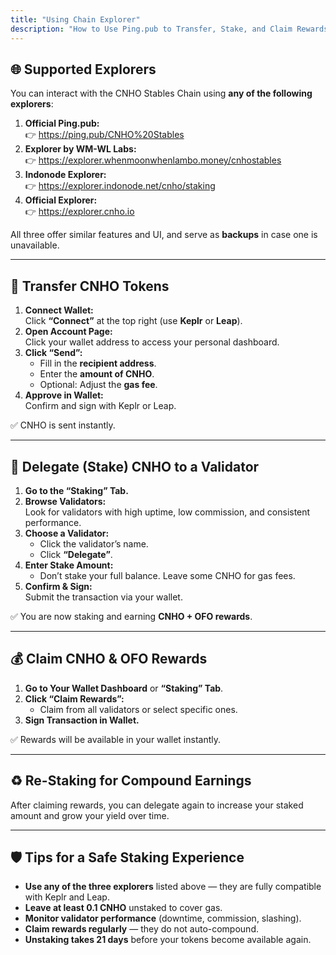 ```yaml
---
title: "Using Chain Explorer"
description: "How to Use Ping.pub to Transfer, Stake, and Claim Rewards on CNHO Stables."
---
```


## 🌐 Supported Explorers

You can interact with the CNHO Stables Chain using **any of the following explorers**:

1. ******Official Ping.pub:******\
   👉 https://ping.pub/CNHO%20Stables
2. **Explorer by WM-WL Labs:**\
   👉 https://explorer.whenmoonwhenlambo.money/cnhostables
3. **Indonode Explorer:**\
   👉 https://explorer.indonode.net/cnho/staking
4. **Official Explorer:**\
   👉 https://explorer.cnho.io

All three offer similar features and UI, and serve as **backups** in case one is unavailable.

---

## 🔁 Transfer CNHO Tokens

1. **Connect Wallet:**\
   Click **“Connect”** at the top right (use **Keplr** or **Leap**).
2. **Open Account Page:**\
   Click your wallet address to access your personal dashboard.
3. **Click “Send”:**
   - Fill in the **recipient address**.
   - Enter the **amount of CNHO**.
   - Optional: Adjust the **gas fee**.
4. **Approve in Wallet:**\
   Confirm and sign with Keplr or Leap.

✅ CNHO is sent instantly.

---

## 🔐 Delegate (Stake) CNHO to a Validator

1. **Go to the “Staking” Tab.**
2. **Browse Validators:**\
   Look for validators with high uptime, low commission, and consistent performance.
3. **Choose a Validator:**
   - Click the validator’s name.
   - Click **“Delegate”**.
4. **Enter Stake Amount:**
   - Don’t stake your full balance. Leave some CNHO for gas fees.
5. **Confirm & Sign:**\
   Submit the transaction via your wallet.

✅ You are now staking and earning **CNHO \+ OFO rewards**.

---

## 💰 Claim CNHO & OFO Rewards

1. **Go to Your Wallet Dashboard** or **“Staking” Tab**.
2. **Click “Claim Rewards”:**
   - Claim from all validators or select specific ones.
3. **Sign Transaction in Wallet.**

✅ Rewards will be available in your wallet instantly.

---

## ♻️ Re-Staking for Compound Earnings

After claiming rewards, you can delegate again to increase your staked amount and grow your yield over time.

---

## 🛡 Tips for a Safe Staking Experience

- **Use any of the three explorers** listed above — they are fully compatible with Keplr and Leap.
- **Leave at least 0.1 CNHO** unstaked to cover gas.
- **Monitor validator performance** (downtime, commission, slashing).
- **Claim rewards regularly** — they do not auto-compound.
- **Unstaking takes 21 days** before your tokens become available again.